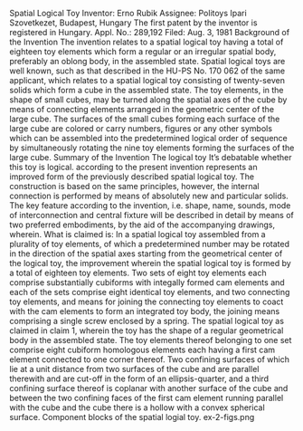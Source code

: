 Spatial Logical Toy 
Inventor: Erno Rubik 
Assignee: Politoys Ipari Szovetkezet, Budapest, Hungary The first patent by the inventor is registered in Hungary. 
Appl. No.: 289,192
Filed: Aug. 3, 1981 
Background of the Invention 
The invention relates to a spatial logical toy having a total of eighteen toy elements which form a regular or an irregular spatial body, preferably an oblong body, in the assembled state. 
Spatial logical toys are well known, such as that described in the HU-PS No. 170 062 of the same applicant, which relates to a spatial logical toy consisting of twenty-seven solids which form a cube in the assembled state. The toy elements, in the shape of small cubes, may be turned along the spatial axes of the cube by means of connecting elements arranged in the geometric center of the large cube. 
The surfaces of the small cubes forming each surface of the large cube are colored or carry numbers, figures or any other symbols which can be assembled into the predetermined logical order of sequence by simultaneously rotating the nine toy elements forming the surfaces of the large cube. 
Summary of the Invention 
The logical toy It's debatable whether this toy is logical. according to the present invention represents an improved form of the previously described spatial logical toy. The construction is based on the same principles, however, the internal connection is performed by means of absolutely new and particular solids. 
The key feature according to the invention, i.e. shape, name, sounds, mode of interconnection and central fixture will be described in detail by means of two preferred embodiments, by the aid of the accompanying drawings, wherein.
What is claimed is:
In a spatial logical toy assembled from a plurality of toy elements, of which a predetermined number may be rotated in the direction of the spatial axes starting from the geometrical center of the logical toy, the improvement wherein the spatial logical toy is formed by a total of eighteen toy elements. 
Two sets of eight toy elements each comprise substantially cubiforms with integally formed cam elements and each of the sets comprise eight identical toy elements, and two connecting toy elements, and means for joining the connecting toy elements to coact with the cam elements to form an integrated toy body, the joining means comprising a single screw enclosed by a spring. 
The spatial logical toy as claimed in claim 1, wherein the toy has the shape of a regular geometrical body in the assembled state. 
The toy elements thereof belonging to one set comprise eight cubiform homologous elements each having a first cam element connected to one corner thereof. 
Two confining surfaces of which lie at a unit distance from two surfaces of the cube and are parallel therewith and are cut-off in the form of an ellipsis-quarter, and a third confining surface thereof is coplanar with another surface of the cube and between the two confining faces of the first cam element running parallel with the cube and the cube there is a hollow with a convex spherical surface.
Component blocks of the spatial logial toy. ex-2-figs.png 
